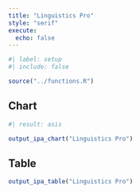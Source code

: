 ```yaml
---
title: "Linguistics Pro"
style: "serif"
execute: 
  echo: false
---
```


```r
#| label: setup
#| include: false

source("../functions.R")
```

::: {.panel-tabset}
## Chart

```r
#| result: asis

output_ipa_chart("Linguistics Pro")
```

## Table

```r

output_ipa_table("Linguistics Pro")
```

:::